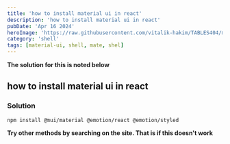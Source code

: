 ```yaml
---
title: 'how to install material ui in react'
description: 'how to install material ui in react'
pubDate: 'Apr 16 2024'
heroImage: 'https://raw.githubusercontent.com/vitalik-hakim/TABLES404/main/error_b/SHELL.jpg'
category: 'shell'
tags: [material-ui, shell, mate, shel]
---
```


**The solution for this is noted below**

## how to install material ui in react

### Solution

```shell
npm install @mui/material @emotion/react @emotion/styled
```

**Try other methods by searching on the site. That is if this doesn't work**
